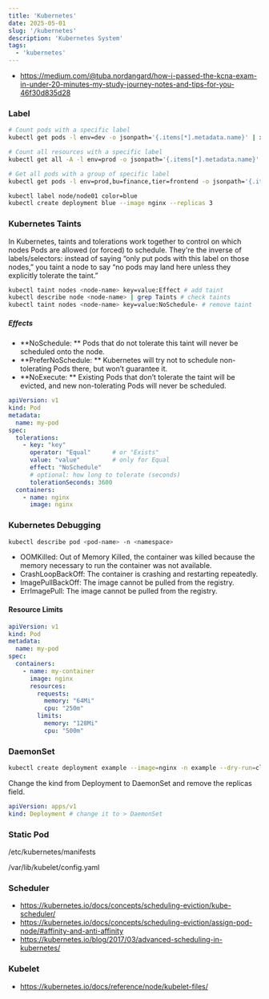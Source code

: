 ```yaml
---
title: 'Kubernetes'
date: 2025-05-01
slug: '/kubernetes'
description: 'Kubernetes System'
tags: 
  - 'kubernetes'
---
```


- https://medium.com/@tuba.nordangard/how-i-passed-the-kcna-exam-in-under-20-minutes-my-study-journey-notes-and-tips-for-you-46f30d835d28

### Label
```sh
# Count pods with a specific label
kubectl get pods -l env=dev -o jsonpath='{.items[*].metadata.name}' | xargs -n 1 | wc -l

# Count all resources with a specific label
kubectl get all -A -l env=prod -o jsonpath='{.items[*].metadata.name}' | xargs -n 1 | wc -l

# Get all pods with a group of specific label
kubectl get pods -l env=prod,bu=finance,tier=frontend -o jsonpath='{.items[*].metadata.name}'
```

```sh
kubectl label node/node01 color=blue
kubectl create deployment blue --image nginx --replicas 3
```

### Kubernetes Taints
In Kubernetes, taints and tolerations work together to control on which nodes Pods are allowed 
(or forced) to schedule. They're the inverse of labels/selectors: instead of saying “only put pods with this label on those nodes,” you taint a node to say “no pods may land here unless they explicitly tolerate the taint.”

```sh
kubectl taint nodes <node-name> key=value:Effect # add taint
kubectl describe node <node-name> | grep Taints # check taints
kubectl taint nodes <node-name> key=value:NoSchedule- # remove taint
```

##### Effects
- **NoSchedule: ** Pods that do not tolerate this taint will never be scheduled onto the node.
- **PreferNoSchedule: ** Kubernetes will try not to schedule non-tolerating Pods there, but won’t guarantee it.
- **NoExecute: ** Existing Pods that don’t tolerate the taint will be evicted, and new non-tolerating Pods will never be scheduled.

```yaml
apiVersion: v1
kind: Pod
metadata:
  name: my-pod
spec:
  tolerations:
    - key: "key"
      operator: "Equal"      # or "Exists"
      value: "value"         # only for Equal
      effect: "NoSchedule"
      # optional: how long to tolerate (seconds)
      tolerationSeconds: 3600
  containers:
    - name: nginx
      image: nginx

```

### Kubernetes Debugging
```sh
kubectl describe pod <pod-name> -n <namespace>
```

- OOMKilled: Out of Memory Killed, the container was killed because the memory necessary to run the container was not available.
- CrashLoopBackOff: The container is crashing and restarting repeatedly.
- ImagePullBackOff: The image cannot be pulled from the registry.
- ErrImagePull: The image cannot be pulled from the registry.

#### Resource Limits
```yaml
apiVersion: v1
kind: Pod
metadata:
  name: my-pod
spec:
  containers:
    - name: my-container
      image: nginx
      resources:
        requests:
          memory: "64Mi"
          cpu: "250m"
        limits:
          memory: "128Mi"
          cpu: "500m"
```


### DaemonSet
```sh
kubectl create deployment example --image=nginx -n example --dry-run=client -o yaml > example.yaml
```

Change the kind from Deployment to DaemonSet and remove the replicas field. 
```yaml
apiVersion: apps/v1
kind: Deployment # change it to > DaemonSet
```


### Static Pod

/etc/kubernetes/manifests

/var/lib/kubelet/config.yaml

### Scheduler
- https://kubernetes.io/docs/concepts/scheduling-eviction/kube-scheduler/
- https://kubernetes.io/docs/concepts/scheduling-eviction/assign-pod-node/#affinity-and-anti-affinity
- https://kubernetes.io/blog/2017/03/advanced-scheduling-in-kubernetes/


### Kubelet
- https://kubernetes.io/docs/reference/node/kubelet-files/